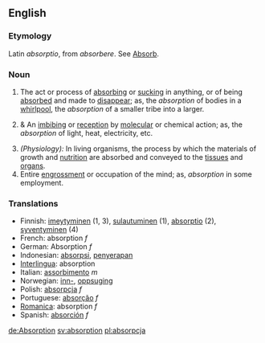 ==English==
===Etymology===
Latin ''absorptio'', from ''absorbere''. See [[Absorb]].
===Noun===
#The act or process of [[absorbing]] or [[sucking]] in anything, or of being [[absorbed]] and made to [[disappear]]; as, the ''absorption'' of bodies in a [[whirlpool]], the ''absorption'' of a smaller tribe into a larger.
#{{Chemistry}} & {{Physics}} An [[imbibing]] or [[reception]] by [[molecular]] or chemical action; as, the ''absorption'' of light, heat, electricity, etc.
#''(Physiology):'' In living organisms, the process by which the materials of growth and [[nutrition]] are absorbed and conveyed to the [[tissue]]s and [[organ]]s.
#Entire [[engrossment]] or occupation of the mind; as, ''absorption'' in some employment.

===Translations===
*Finnish: [[imeytyminen]] (1, 3), [[sulautuminen]] (1), [[absorptio]] (2), [[syventyminen]] (4)
*French: absorption ''f''
*German: Absorption ''f''
*Indonesian: [[absorpsi]], [[serap|penyerapan]]
*[[Interlingua]]: absorption
*Italian: [[assorbimento]] ''m''
*Norwegian: [[inn-]], [[oppsuging]]
*Polish: [[absorpcja]] ''f''
*Portuguese: [[absorção]] ''f''
*[[Romanica]]: absorption ''f''
*Spanish: [[absorción]] ''f''

[[de:Absorption]]
[[sv:absorption]]
[[pl:absorpcja]]